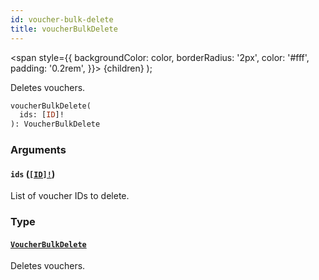 ```yaml
---
id: voucher-bulk-delete
title: voucherBulkDelete
---
```


<span
style={{
      backgroundColor: color,
      borderRadius: '2px',
      color: '#fff',
      padding: '0.2rem',
    }}>
{children}
</span>
);

Deletes vouchers.

```graphql
voucherBulkDelete(
  ids: [ID]!
): VoucherBulkDelete

```

### Arguments

#### `ids` ([`[ID]!`](/api-reference/scalars/id.mdx))

List of voucher IDs to delete.

### Type

#### [`VoucherBulkDelete`](/api-reference/objects/voucher-bulk-delete.mdx)

Deletes vouchers.
